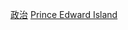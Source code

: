 {{Commonscat|Politics of Prince Edward Island}}

[[Category:愛德華王子島省|政治]]
[[Category:加拿大各地政治|Prince Edward Island]]